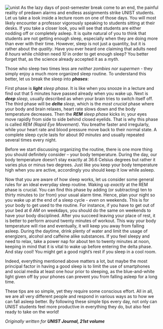 
<PostInit id="sleep-less-feel-better" />

![unist](/img/unist.jpg 'UNIST')
As the lazy days of post-semester break come to an end, the painful reality of predawn
alarms and endless assignments strike UNIST students. Let us take a look inside a lecture room on one of those days.
You will most likely encounter a professor vigorously speaking to students sitting at their desks. If
you take a closer look, you will see that students are either nodding off or completely asleep. It is quite natural of you to think that
students are not getting enough sleep, especially when they are doing more than ever with their time. However, sleep is not just a
quantity, but it is rather about the _quality_. Have you ever heard one claiming that adults
need _8 hours_ while children need _10_ in order to get enough sleep? You better forget that, as the science already accepted it as a _myth_.

Those who sleep two times less are _neither zombies nor supermen_ - they simply enjoy
a much more organized sleep routine. To
understand this better, let us break the sleep
into **_phases_**:

First phase is _**light** sleep phase_. It is like when
you snooze in a lecture and find out that 5
minutes have passed already when you wake
up. Next is _**deep** sleep_, usually described as
when your brain tries to switch itself off. The
third phase will be _**delta** sleep_, which is the
_most crucial_ phase where your body and
brain relaxes, heart rate slows down and the
body temperature decreases. Then the _**REM** sleep phase_ kicks in; your eyes move rapidly
from side to side behind closed eyelids.
That is why this phase is called _REM (Rapid Eye Movement)_. You breathe faster and
irregularly, while your heart rate and blood
pressure move back to their normal state. A
complete sleep cycle lasts for about _90 minutes_
and usually repeated several times every
night.

Before we start discussing organizing the
routine, there is one more thing you should
definitely consider – your body temperature.
During the day, our body temperature
doesn’t stay exactly at 36.6 Celsius degrees
but rather it varies plus or minus two degrees.
Just like you keep your body temperature high when you are active, accordingly you
should keep it low while asleep.

Now that you are aware of how sleep works,
let us consider some general rules for an ideal
everyday sleep routine. Waking up _exactly_ at
the REM phase is crucial. You can find this
phase by adding (or subtracting) ten to thirty
minutes to (or from) your usual alarm time.
Hence, plan your night so you wake up at the
end of a sleep cycle - _even_ on weekends. This
is for your body to get used to the routine. For
instance, if you have to get out of your bed at
_6 AM_ on weekdays, you should do the same
on weekends to have your body disciplined.
After you succeed leaving your place of rest,
it is better to perform around twenty minutes
of workout. This way your body temperature
will rise and eventually, it will keep you away
from falling asleep. During the daytime, drink
plenty of water and limit the usage of energizers,
alcohol and caffeine alike substances. If
you feel sleepy and need to relax, take a power
nap for about ten to twenty minutes at noon,
keeping in mind that it is vital to wake up before
entering the delta phase. And stay cool!
You might get a good night’s rest if you sleep
in a cool room.

Indeed, everything mentioned above matters
a lot, but maybe the most principal factor
in having a good sleep is to limit the use of
smartphones and social media at least one
hour prior to sleeping, as the blue-and-white
light given off by your phones can prevent you
from falling asleep for a long time.

These tips are so simple, yet they require
some conscious effort. All in all, we are all
very different people and respond in various
ways as to how we can fall asleep better. By
following these simple tips every day, not only
can UNIST students feel more productive in
everything they do, but also feel ready to take
on the world!

_Originally written for **UNIST Journal, 21st volume**_
